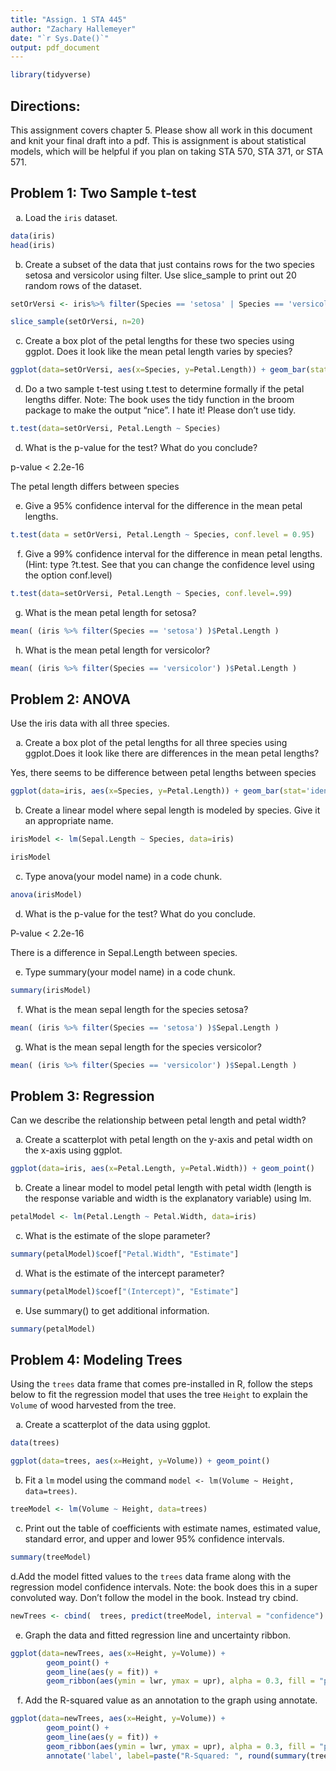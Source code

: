---
title: "Assign. 1 STA 445"
author: "Zachary Hallemeyer"
date: "`r Sys.Date()`"
output: pdf_document
---

```{r message=FALSE, warning=FALSE}

library(tidyverse)

```

## Directions:
This assignment covers chapter 5.  Please show all work in this document and knit your final draft into a pdf.  This is assignment is about statistical models, which will be helpful if you plan on taking STA 570, STA 371, or STA 571. 

## \color{black} Problem 1: Two Sample t-test

\color{blue} 

a. Load the `iris` dataset.  

```{r}

data(iris)
head(iris)
```


b. Create a subset of the data that just contains rows  for the two species setosa and versicolor using filter.  Use slice_sample to print out 20 random rows of the dataset.

``` {r}

setOrVersi <- iris%>% filter(Species == 'setosa' | Species == 'versicolor')

slice_sample(setOrVersi, n=20)

```

c. Create a box plot of the petal lengths for these two species using ggplot. Does it look like the mean petal length varies by species?

```{r}

ggplot(data=setOrVersi, aes(x=Species, y=Petal.Length)) + geom_bar(stat='identity') 

```

d. Do a two sample t-test using t.test to determine formally if the petal lengths differ. Note:  The book uses the tidy function in the broom package to make the output "nice".  I hate it!  Please don't use tidy.

``` {r}

t.test(data=setOrVersi, Petal.Length ~ Species)

```

d. What is the p-value for the test? What do you conclude?

p-value < 2.2e-16

The petal length differs between species

e. Give a 95% confidence interval for the difference in the mean petal lengths.  

``` {r}

t.test(data = setOrVersi, Petal.Length ~ Species, conf.level = 0.95)

```

f. Give a 99% confidence interval for the difference in mean petal lengths.  (Hint: type ?t.test.  See that you can change the confidence level using the option conf.level)

``` {r}

t.test(data=setOrVersi, Petal.Length ~ Species, conf.level=.99)

```

g. What is the mean petal length for setosa?

``` {r}

mean( (iris %>% filter(Species == 'setosa') )$Petal.Length )

```
 
h. What is the mean petal length for versicolor?
 
``` {r}

mean( (iris %>% filter(Species == 'versicolor') )$Petal.Length )

```

## Problem 2: ANOVA 

Use the iris data with all three species.

a. Create a box plot of the petal lengths for all three species using ggplot.Does it look like there are differences in the mean petal lengths?

Yes, there seems to be  difference between petal lengths between species

```{r}

ggplot(data=iris, aes(x=Species, y=Petal.Length)) + geom_bar(stat='identity') 

```


b. Create a linear model where sepal length is modeled by species. Give it
an appropriate name.

```{r}

irisModel <- lm(Sepal.Length ~ Species, data=iris)

irisModel

```

c. Type anova(your model name) in a code chunk.

```{r}

anova(irisModel)

```

d. What is the p-value for the test?  What do you conclude.

 P-value < 2.2e-16
 
 There is a difference in Sepal.Length between species.

e. Type summary(your model name) in a code chunk.

```{r}

summary(irisModel)

```

f. What is the mean sepal length for the species setosa?

```{r}

mean( (iris %>% filter(Species == 'setosa') )$Sepal.Length )

```

g. What is the mean sepal length for the species versicolor?

```{r}

mean( (iris %>% filter(Species == 'versicolor') )$Sepal.Length )

```


## Problem 3: Regression 

Can we describe the relationship between petal length and petal width?

a. Create a scatterplot with petal length on the y-axis and petal width on the x-axis using ggplot.

```{r}

ggplot(data=iris, aes(x=Petal.Length, y=Petal.Width)) + geom_point()

```

b. Create a linear model to model petal length with petal width (length is the response variable and width is the explanatory variable) using lm.

```{r}

petalModel <- lm(Petal.Length ~ Petal.Width, data=iris)

```

c. What is the estimate of the slope parameter?


``` {r}

summary(petalModel)$coef["Petal.Width", "Estimate"]

```

d. What is the estimate of the intercept parameter?

```{r}

summary(petalModel)$coef["(Intercept)", "Estimate"]

```

e. Use summary() to get additional information.

```{r}

summary(petalModel)

```

## Problem 4: Modeling Trees

Using the `trees` data frame that comes pre-installed in R, follow the steps below to fit the regression model that uses the tree `Height` to explain the `Volume` of wood harvested from the tree.

a. Create a scatterplot of the data using ggplot.

```{r}

data(trees)

ggplot(data=trees, aes(x=Height, y=Volume)) + geom_point()

```

b. Fit a `lm` model using the command `model <- lm(Volume ~ Height, data=trees)`.

```{r}

treeModel <- lm(Volume ~ Height, data=trees)

```

c. Print out the table of coefficients with estimate names, estimated value, standard error, and upper and lower 95% confidence intervals.

```{r}

summary(treeModel)

```

d.Add the model fitted values to the `trees` data frame along with the regression model confidence intervals.  Note: the book does this in a super convoluted way.  Don't follow the model in the book.  Instead try cbind.


```{r}

newTrees <- cbind(  trees, predict(treeModel, interval = "confidence") )

```


e. Graph the data and fitted regression line and uncertainty ribbon.

```{r}

ggplot(data=newTrees, aes(x=Height, y=Volume)) + 
        geom_point() + 
        geom_line(aes(y = fit)) +
        geom_ribbon(aes(ymin = lwr, ymax = upr), alpha = 0.3, fill = "purple")


```

f. Add the R-squared value as an annotation to the graph using annotate.


```{r}

ggplot(data=newTrees, aes(x=Height, y=Volume)) + 
        geom_point() + 
        geom_line(aes(y = fit)) +
        geom_ribbon(aes(ymin = lwr, ymax = upr), alpha = 0.3, fill = "purple") +
        annotate('label', label=paste("R-Squared: ", round(summary(treeModel)$r.squared), 2), x=66, y=75, size=7)

```


